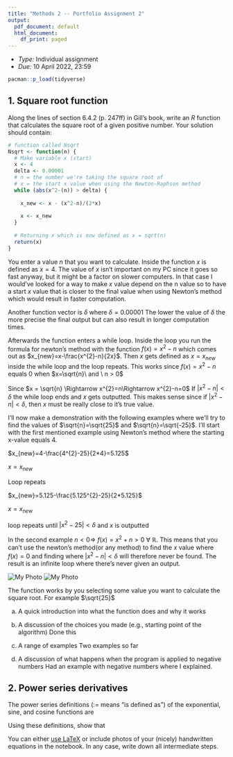 ```yaml
---
title: "Methods 2 -- Portfolio Assignment 2"
output:
  pdf_document: default
  html_document:
    df_print: paged
---
```


- *Type:* Individual assignment
- *Due:* 10 April 2022, 23:59

```r
pacman::p_load(tidyverse)
```


## 1. Square root function

Along the lines of section 6.4.2 (p. 247ff) in Gill’s book, write an _R_ function that calculates the square root of a given positive number. Your solution should contain:

```r
# function called Nsqrt
Nsqrt <- function(n) {
  # Make variable x (start)
  x <- 4
  delta <- 0.00001
  # n = the number we're taking the square root of
  # x = the start x value when using the Newton-Raphson method
  while (abs(x^2-(n)) > delta) {
    
    x_new <- x - (x^2-n)/(2*x) 
    
    x <- x_new
  }
  
  # Returning x which is now defined as x = sqrt(n)
  return(x)
}
```




You enter a value $n$ that you want to calculate. Inside the function $x$ is defined as $x=4$. The value of $x$ isn't important on my PC since it goes so fast anyway, but it might be a factor on slower computers. In that case I would've looked for a way to make $x$ value depend on the n value so to have a start $x$ value that is closer to the final value when using Newton's method which would result in faster computation. 

Another function vector is $\delta$ where $\delta=0.00001$ The lower the value of $\delta$ the more precise the final output but can also result in longer computation times.  

Afterwards the function enters a while loop. Inside the loop you run the formula for newton's method with the function $f(x)= x^2-n$ which comes out as $x_{new}=x-\frac{x^{2}-n}{2x}$. Then $x$ gets defined as $x = x_{new}$ inside the while loop and the loop repeats. This works since $f(x)= x^2-n$ equals $0$ when $x=\sqrt{n}\ and \ n > 0$ 

Since $x = \sqrt{n} \Rightarrow x^{2}=n\Rightarrow x^{2}-n=0$ If $|x^{2}-n|<\delta$ the while loop ends and $x$ gets outputted. This makes sense since if $|x^{2}-n|<\delta$, then $x$ must be really close to it's true value.

I'll now make a demonstration with the following examples where we'll try to find the values of $\sqrt{n}=\sqrt{25}$ and $\sqrt{n}=\sqrt{-25}$. I'll start with the first mentioned example using Newton's method where the starting x-value equals 4. 

$x_{new}=4-\frac{4^{2}-25}{2*4}=5.125$

$x = x_{new}$

Loop repeats

$x_{new}=5.125-\frac{5.125^{2}-25}{2*5.125}$

$x = x_{new}$

loop repeats  until $|x^{2}-25| < \delta$ and $x$ is outputted

In the second example  $n < 0 \Rightarrow\ f(x)=x^2+n>0\ \forall \ \mathbb{R}$. This means that you can't use the newton's method(or any method) to find the $x$ value where $f(x)=0$ and finding where $|x^{2}-n|<\delta$ will therefore never be found. The result is an infinite loop where there's never given an output. 

![My Photo](Assignment1part4.png)
![My Photo](Assignmentpart1.png)






The function works by you selecting some value you want to calculate the square root. For example $\sqrt{25}$


a) A quick introduction into what the function does and why it works


b) A discussion of the choices you made (e.g., starting point of the algorithm)
Done this

c) A range of examples
Two examples so far

d) A discussion of what happens when the program is applied to negative numbers
Had an example with negative numbers where I explained.




## 2. Power series derivatives

The power series definitions ($:=$ means "is defined as") of the exponential, sine, and cosine functions are

\begin{align*}
    \exp(x) &:= \sum_{n=0}^\infty \frac{x^n}{n!},\\[8pt]  
    \sin(x) &:= \sum_{n=0}^\infty \frac{(-1)^nx^{2n+1}}{(2n+1)!}, \\[8pt]
    \cos(x) &:= \sum_{n=0}^\infty \frac{(-1)^nx^{2n}}{(2n)!}.
\end{align*}

Using these definitions, show that

\newcommand{\dx}{\:\mathrm{d}x}
\newcommand{\md}{\mathrm{d}}
\newcommand{\dfdx}{\frac{\md}{\dx}}
\begin{align*}
    \dfdx \exp(x) &= \exp(x), \\[8pt]
    \dfdx \sin(x) &= \cos(x), \\[8pt]
    \dfdx \cos(x) &= -\sin(x).
\end{align*}

You can either [use LaTeX](https://www.overleaf.com/learn/latex/Learn_LaTeX_in_30_minutes) or include photos of your (nicely) handwritten equations in the notebook. In any case, write down all intermediate steps.